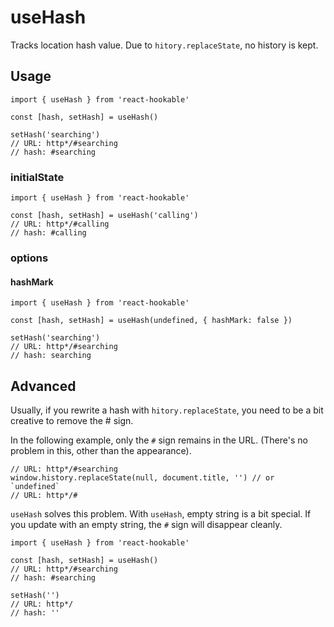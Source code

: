 # useHash

Tracks location hash value.
Due to `hitory.replaceState`, no history is kept.

## Usage

```tsx
import { useHash } from 'react-hookable'

const [hash, setHash] = useHash()

setHash('searching')
// URL: http*/#searching
// hash: #searching
```

### initialState

```tsx
import { useHash } from 'react-hookable'

const [hash, setHash] = useHash('calling')
// URL: http*/#calling
// hash: #calling
```

### options

#### hashMark

```tsx
import { useHash } from 'react-hookable'

const [hash, setHash] = useHash(undefined, { hashMark: false })

setHash('searching')
// URL: http*/#searching
// hash: searching
```

## Advanced

Usually, if you rewrite a hash with `hitory.replaceState`, you need to be a bit creative to remove the # sign.

In the following example, only the `#` sign remains in the URL. (There's no problem in this, other than the appearance).

```tsx
// URL: http*/#searching
window.history.replaceState(null, document.title, '') // or `undefined`
// URL: http*/#
```

`useHash` solves this problem. With `useHash`, empty string is a bit special.
If you update with an empty string, the `#` sign will disappear cleanly.

```tsx
import { useHash } from 'react-hookable'

const [hash, setHash] = useHash()
// URL: http*/#searching
// hash: #searching

setHash('')
// URL: http*/
// hash: ''
```
